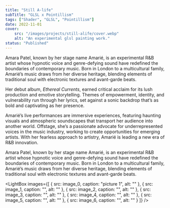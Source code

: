 ```yaml
---
title: "Still A-life"
subTitle: "GLSL x Pointillism"
tags: ["Shader", "GLSL", "Pointillism"]
date: 2022-11-01
cover: 
    src: "/images/projects/still-alife/cover.webp"
    alt: "An experimental glsl painting work."
status: "Published"
---
```





Amara Patel, known by her stage name Amarié, is an experimental R&B artist whose hypnotic voice and genre-defying sound have redefined the boundaries of contemporary music. Born in London to a multicultural family, Amarié’s music draws from her diverse heritage, blending elements of traditional soul with electronic textures and avant-garde beats.

Her debut album, *Ethereal Currents*, earned critical acclaim for its lush production and emotive storytelling. Themes of empowerment, identity, and vulnerability run through her lyrics, set against a sonic backdrop that’s as bold and captivating as her presence.

Amarié’s live performances are immersive experiences, featuring haunting visuals and atmospheric soundscapes that transport her audience into another world. Offstage, she’s a passionate advocate for underrepresented voices in the music industry, working to create opportunities for emerging artists. With her fearless approach to artistry, Amarié is leading a new era of R&B innovation.


Amara Patel, known by her stage name Amarié, is an experimental R&B artist whose hypnotic voice and genre-defying sound have redefined the boundaries of contemporary music. Born in London to a multicultural family, Amarié’s music draws from her diverse heritage, blending elements of traditional soul with electronic textures and avant-garde beats.


<LightBox
  images={[
    { src: image_0, caption: "picture 1", alt: "" },
    { src: image_1, caption: "", alt: "" },
    { src: image_2, caption: "", alt: "" },
    { src: image_3, caption: "", alt: "" },
    { src: image_4, caption: "", alt: "" },
    { src: image_5, caption: "", alt: "" },
    { src: image_6, caption: "", alt: "" }
  ]}
/>